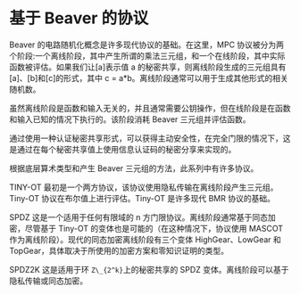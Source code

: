 # 基于 Beaver 的协议

Beaver 的电路随机化概念是许多现代协议的基础。在这里，MPC 协议被分为两个阶段:一个离线阶段，其中产生所谓的乘法三元组，和一个在线阶段，其中实际函数被评估。如果我们让[a]表示值 a 的秘密共享，则离线阶段生成的三元组具有[a]、[b]和[c]的形式，其中 c = a\*b。离线阶段通常可以用于生成其他形式的相关随机数。

虽然离线阶段是函数和输入无关的，并且通常需要公钥操作，但在线阶段是在函数和输入已知的情况下执行的。该阶段消耗 Beaver 三元组并评估函数。

通过使用一种认证秘密共享形式，可以获得主动安全性，在完全门限的情况下，这是通过在每个秘密共享值上使用信息认证码的秘密分享来实现的。

根据底层算术类型和产生 Beaver 三元组的方法，此系列中有许多协议。

TINY-OT
最初是一个两方协议，该协议使用隐私传输在离线阶段产生三元组。Tiny-OT 协议在布尔值上进行评估。Tiny-OT 是许多现代 BMR 协议的基础。

SPDZ
这是一个适用于任何有限域的 n 方门限协议。离线阶段通常基于同态加密，尽管基于 Tiny-OT 的变体也是可能的（在这种情况下，协议使用 MASCOT 作为离线阶段）。现代的同态加密离线阶段有三个变体 HighGear、LowGear 和 TopGear，具体取决于所使用的加密方案和零知识证明的类型。

SPDZ2K
这是适用于环 `Z\_{2^k}`上的秘密共享的 SPDZ 变体。离线阶段可以基于隐私传输或同态加密。
